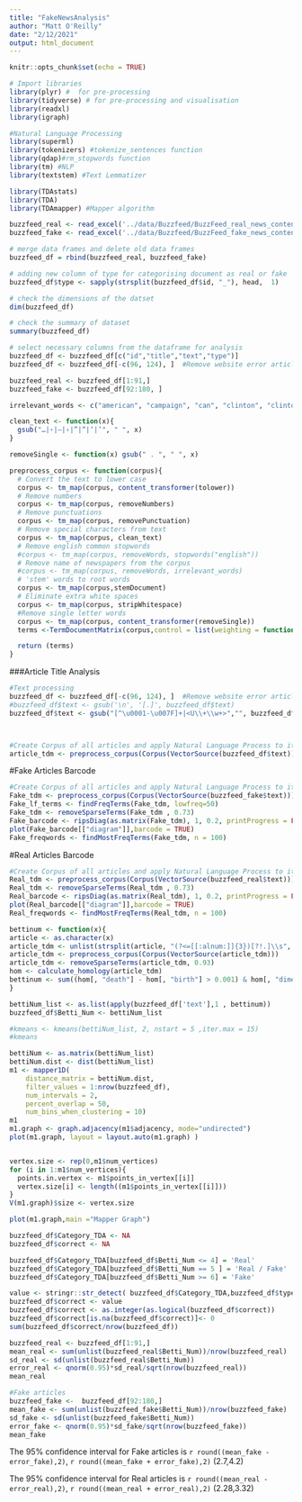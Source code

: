 ```yaml
---
title: "FakeNewsAnalysis"
author: "Matt O'Reilly"
date: "2/12/2021"
output: html_document
---
```


```r
knitr::opts_chunk$set(echo = TRUE)
```


```r
# Import libraries
library(plyr) #  for pre-processing 
library(tidyverse) # for pre-processing and visualisation
library(readxl)
library(igraph)

#Natural Language Processing
library(superml)
library(tokenizers) #tokenize_sentences function
library(qdap)#rm_stopwords function
library(tm) #NLP
library(textstem) #Text Lemmatizer

library(TDAstats)
library(TDA)
library(TDAmapper) #Mapper algorithm

```

```r
buzzfeed_real <- read_excel('../data/Buzzfeed/BuzzFeed_real_news_content.xlsx', col_types = "text")
buzzfeed_fake <- read_excel('../data/Buzzfeed/BuzzFeed_fake_news_content.xlsx', col_types = "text")
```


```r
# merge data frames and delete old data frames 
buzzfeed_df = rbind(buzzfeed_real, buzzfeed_fake)

# adding new column of type for categorising document as real or fake 
buzzfeed_df$type <- sapply(strsplit(buzzfeed_df$id, "_"), head,  1)
```

```r
# check the dimensions of the datset
dim(buzzfeed_df)

# check the summary of dataset
summary(buzzfeed_df)
```


```r
# select necessary columns from the dataframe for analysis
buzzfeed_df <- buzzfeed_df[c("id","title","text","type")]
buzzfeed_df <- buzzfeed_df[-c(96, 124), ]  #Remove website error articles 

buzzfeed_real <- buzzfeed_df[1:91,]
buzzfeed_fake <- buzzfeed_df[92:180, ]
```

```r
irrelevant_words <- c("american", "campaign", "can", "clinton", "clinton‚äô", "countri", "debat", "donald", "don‚äôt", "email", "even", "first", "foundat", "get", "hillari", "just", "know", "like", "make", "mani", "nation", "need", "new", "news", "obama", "one", "peopl", "presid", "report", "right", "said", "say", "state", "take", "thing", "think", "time" , "trump", "will", "‚äì" , "‚äî", "‚äôs", "also", "call", "now", "share", "elect", "muslim", "terrorist", "want", "polic", "adult", "also", "attack", "author", "can", "candid", "clinton", "countri", "day", "donald", "first", "get", "hillari", "just", "know", "last", "like", "live", "make", "may", "need", "new", "news", "now", "peopl", "polic", "polit", "presid", "question", "said", "say", "septemb", "support", "thing", "time", "trump", "two", "want", "week", "world",  "year", "york", "‚äôs", "‚äù", "‚äúi", "american", "ask", "black", "call", "continu", "even", "offic", "one", "presidenti", "protest", "report", "republican", "right", "see", "show", "think", "will", "work", "‚äî", "nation", "obama", "state", "take", "war", "debat", "democrat", "elect", "monday", "poll", "stori", "trump‚äô", "way", "former", "campaign", "polici", "told", "page")

clean_text <- function(x){ 
  gsub("…|⋆|–|‹|”|“|‘|’", " ", x) 
}

removeSingle <- function(x) gsub(" . ", " ", x)   

preprocess_corpus <- function(corpus){
  # Convert the text to lower case
  corpus <- tm_map(corpus, content_transformer(tolower))
  # Remove numbers
  corpus <- tm_map(corpus, removeNumbers)
  # Remove punctuations
  corpus <- tm_map(corpus, removePunctuation)
  # Remove special characters from text
  corpus <- tm_map(corpus, clean_text)
  # Remove english common stopwords
  #corpus <- tm_map(corpus, removeWords, stopwords("english"))
  # Remove name of newspapers from the corpus
  #corpus <- tm_map(corpus, removeWords, irrelevant_words)
  # 'stem' words to root words
  corpus <- tm_map(corpus,stemDocument)
  # Eliminate extra white spaces
  corpus <- tm_map(corpus, stripWhitespace)
  #Remove single letter words
  corpus <- tm_map(corpus, content_transformer(removeSingle))
  terms <-TermDocumentMatrix(corpus,control = list(weighting = function(x) weightTfIdf(x, normalize = TRUE)))

  return (terms)
}
```


###Article Title Analysis
```r
#Text processing
buzzfeed_df <- buzzfeed_df[-c(96, 124), ]  #Remove website error articles 
#buzzfeed_df$text <- gsub('\n', '[.]', buzzfeed_df$text)
buzzfeed_df$text <- gsub("[^\u0001-\u007F]+|<U\\+\\w+>","", buzzfeed_df$text) #remove non ascii characters



#Create Corpus of all articles and apply Natural Language Process to it
article_tdm <- preprocess_corpus(Corpus(VectorSource(buzzfeed_df$text)))
```

#Fake Articles Barcode
```r
#Create Corpus of all articles and apply Natural Language Process to it
Fake_tdm <- preprocess_corpus(Corpus(VectorSource(buzzfeed_fake$text)))
Fake_lf_terms <- findFreqTerms(Fake_tdm, lowfreq=50) 
Fake_tdm <- removeSparseTerms(Fake_tdm , 0.73)
Fake_barcode <- ripsDiag(as.matrix(Fake_tdm), 1, 0.2, printProgress = FALSE)
plot(Fake_barcode[["diagram"]],barcode = TRUE)
Fake_freqwords <- findMostFreqTerms(Fake_tdm, n = 100)
```

#Real Articles Barcode
```r
#Create Corpus of all articles and apply Natural Language Process to it
Real_tdm <- preprocess_corpus(Corpus(VectorSource(buzzfeed_real$text)))
Real_tdm <- removeSparseTerms(Real_tdm , 0.73)
Real_barcode <- ripsDiag(as.matrix(Real_tdm), 1, 0.2, printProgress = FALSE)
plot(Real_barcode[["diagram"]],barcode = TRUE)
Real_freqwords <- findMostFreqTerms(Real_tdm, n = 100)
```

```r
bettinum <- function(x){
article <- as.character(x) 
article_tdm <- unlist(strsplit(article, "(?<=[[:alnum:]]{3})[?!.]\\s", perl=TRUE)) #Split article into sentences
article_tdm <- preprocess_corpus(Corpus(VectorSource(article_tdm)))
article_tdm <- removeSparseTerms(article_tdm, 0.93)
hom <- calculate_homology(article_tdm)
bettinum <- sum((hom[, "death"] - hom[, "birth"] > 0.001) & hom[, "dimension"] == 1)
}

bettiNum_list <- as.list(apply(buzzfeed_df['text'],1 , bettinum))
buzzfeed_df$Betti_Num <- bettiNum_list

#kmeans <- kmeans(bettiNum_list, 2, nstart = 5 ,iter.max = 15)
#kmeans
```

```r
bettiNum <- as.matrix(bettiNum_list)
bettiNum.dist <- dist(bettiNum_list)
m1 <- mapper1D(
    distance_matrix = bettiNum.dist,
    filter_values = 1:nrow(buzzfeed_df),
    num_intervals = 2,
    percent_overlap = 50,
    num_bins_when_clustering = 10)
m1
m1.graph <- graph.adjacency(m1$adjacency, mode="undirected")
plot(m1.graph, layout = layout.auto(m1.graph) )


vertex.size <- rep(0,m1$num_vertices)
for (i in 1:m1$num_vertices){
  points.in.vertex <- m1$points_in_vertex[[i]]
  vertex.size[i] <- length((m1$points_in_vertex[[i]]))
}
V(m1.graph)$size <- vertex.size

plot(m1.graph,main ="Mapper Graph")
```

```r
buzzfeed_df$Category_TDA <- NA
buzzfeed_df$correct <- NA

buzzfeed_df$Category_TDA[buzzfeed_df$Betti_Num <= 4] = 'Real'
buzzfeed_df$Category_TDA[buzzfeed_df$Betti_Num == 5 ] = 'Real / Fake'
buzzfeed_df$Category_TDA[buzzfeed_df$Betti_Num >= 6] = 'Fake'

value <- stringr::str_detect( buzzfeed_df$Category_TDA,buzzfeed_df$type)
buzzfeed_df$correct <- value
buzzfeed_df$correct <- as.integer(as.logical(buzzfeed_df$correct))
buzzfeed_df$correct[is.na(buzzfeed_df$correct)]<- 0
sum(buzzfeed_df$correct/nrow(buzzfeed_df))
```


```r
buzzfeed_real <- buzzfeed_df[1:91,]
mean_real <- sum(unlist(buzzfeed_real$Betti_Num))/nrow(buzzfeed_real)
sd_real <- sd(unlist(buzzfeed_real$Betti_Num))
error_real <- qnorm(0.95)*sd_real/sqrt(nrow(buzzfeed_real))
mean_real

#Fake articles
buzzfeed_fake <-  buzzfeed_df[92:180,]
mean_fake <- sum(unlist(buzzfeed_fake$Betti_Num))/nrow(buzzfeed_fake)
sd_fake <- sd(unlist(buzzfeed_fake$Betti_Num))
error_fake <- qnorm(0.95)*sd_fake/sqrt(nrow(buzzfeed_fake))
mean_fake
```
The 95% confidence interval for Fake articles is
`r round((mean_fake - error_fake),2)`, `r round((mean_fake + error_fake),2)`
(2.7,4.2)


The 95% confidence interval for Real articles is
`r round((mean_real - error_real),2)`, `r round((mean_real + error_real),2)`
(2.28,3.32)

